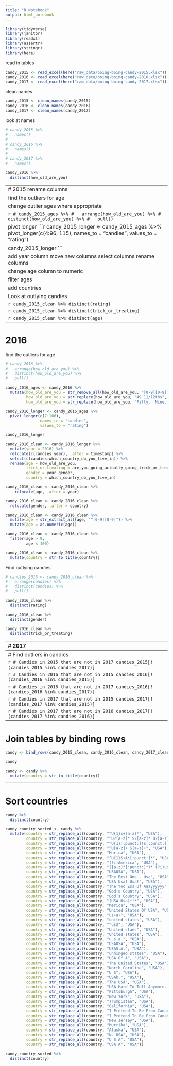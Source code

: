 ```yaml
---
title: "R Notebook"
output: html_notebook
---
```


```r
library(tidyverse)
library(janitor)
library(readxl)
library(assertr)
library(stringr)
library(here)
```
read in tables
```r
candy_2015 <- read_excel(here("raw_data/boing-boing-candy-2015.xlsx"))
candy_2016 <- read_excel(here("raw_data/boing-boing-candy-2016.xlsx"))
candy_2017 <- read_excel(here("raw_data/boing-boing-candy-2017.xlsx"))
```

clean names
```r
candy_2015 <- clean_names(candy_2015)
candy_2016 <- clean_names(candy_2016)
candy_2017 <- clean_names(candy_2017)
```

look at names
```r
# candy_2015 %>%
#   names()
# 
# candy_2016 %>% 
#   names()
# 
# candy_2017 %>% 
#   names()
```


```r
candy_2016 %>% 
  distinct(how_old_are_you)
```


--------------------------------------------------------------------------------
# 2015
rename columns
```r
candy_2015 <- candy_2015 %>% 
  rename(boxo_raisins = box_o_raisins,
         hersheys_kisses = hershey_s_kissables,
         licorice_yes_black = licorice)
```


find the outliers for age
```r
# candy_2015 %>% 
#   arrange(how_old_are_you) %>% 
#   distinct(how_old_are_you) %>% 
#   pull()
```


change outlier ages where appropriate
```r
candy_2015_ages <- candy_2015 %>% 
  mutate(how_old_are_you = str_remove_all(how_old_are_you, "[0-9][0-9][0-9]"),
         how_old_are_you = str_remove_all(how_old_are_you, "3.14%"),
         how_old_are_you = str_replace(how_old_are_you, ">39", "39"),
         how_old_are_you = str_replace(how_old_are_you, "７１＋", "71"),
         how_old_are_you = str_replace(how_old_are_you, "Good Lord!  I'm 43!", "43"))
```

```r
# candy_2015_ages %>%
#   arrange(how_old_are_you) %>%
#   distinct(how_old_are_you) %>%
#   pull()
```


pivot longer
```r
candy_2015_longer <- candy_2015_ages %>% 
  pivot_longer(c(4:96, 115),
               names_to = "candies",
               values_to = "rating")

candy_2015_longer
```


add year column
move new columns
select columns
rename columns
```r
candy_2015_clean <- candy_2015_longer %>% 
  mutate(year = 2015) %>% 
  relocate(c(candies:year), .after = timestamp) %>% 
  select(c(candies:are_you_going_actually_going_trick_or_treating_yourself)) %>% 
  rename(age = how_old_are_you,
         trick_or_treating = are_you_going_actually_going_trick_or_treating_yourself)
```



change age column to numeric
```r
candy_2015_clean <- candy_2015_clean %>% 
  mutate(age = str_extract_all(age, "^[0-9][0-9]")) %>% 
  mutate(age = as.numeric(age))
```


filter ages
```r
candy_2015_clean <- candy_2015_clean %>% 
  filter(age > 9,
         age < 100)
```

add countries
```r
candy_2015_clean <- candy_2015_clean %>% 
  mutate(country = "",
         country = na_if(country, ""),
         gender = "",
         gender = na_if(gender, ""))
```

Look at outlying candies
```r
# candies_2015 <- candy_2015_clean %>%
#   arrange(candies) %>% 
#   distinct(candies) %>% 
#   pull()
```

```r
candy_2015_clean %>% 
  distinct(rating)
```

```r
candy_2015_clean %>% 
  distinct(trick_or_treating)
```

```r
candy_2015_clean %>% 
  distinct(age)
```



--------------------------------------------------------------------------------

# 2016

find the outliers for age
```r
# candy_2016 %>%
#   arrange(how_old_are_you) %>%
#   distinct(how_old_are_you) %>%
#   pull()
```


```r
candy_2016_ages <- candy_2016 %>% 
  mutate(how_old_are_you = str_remove_all(how_old_are_you, "[0-9][0-9][0-9]"),
         how_old_are_you = str_replace(how_old_are_you, "49 11/12ths", "49"),
         how_old_are_you = str_replace(how_old_are_you, "Fifty.  Nine.  Ish.", "59"))
```



```r
candy_2016_longer <- candy_2016_ages %>% 
  pivot_longer(c(7:106),
               names_to = "candies",
               values_to = "rating")

candy_2016_longer
```

```r
candy_2016_clean <- candy_2016_longer %>% 
  mutate(year = 2016) %>% 
  relocate(c(candies:year), .after = timestamp) %>% 
  select(c(candies:which_country_do_you_live_in)) %>% 
  rename(age = how_old_are_you,
         trick_or_treating = are_you_going_actually_going_trick_or_treating_yourself,
         gender = your_gender,
         country = which_country_do_you_live_in)
```


```r
candy_2016_clean <- candy_2016_clean %>% 
    relocate(age, .after = year)

candy_2016_clean <- candy_2016_clean %>% 
  relocate(gender, .after = country)
```


```r
candy_2016_clean <- candy_2016_clean %>% 
  mutate(age = str_extract_all(age, "^[0-9][0-9]")) %>% 
  mutate(age = as.numeric(age))
```

```r
candy_2016_clean <- candy_2016_clean %>% 
  filter(age > 9,
         age < 100)
```

```r
candy_2016_clean <- candy_2016_clean %>% 
  mutate(country = str_to_title(country))
```


Find outlying candies
```r
# candies_2016 <- candy_2016_clean %>% 
#   arrange(candies) %>% 
#   distinct(candies) %>% 
#   pull()
```

```r
candy_2016_clean %>% 
  distinct(rating)
```

```r
candy_2016_clean %>% 
  distinct(gender)
```

```r
candy_2016_clean %>% 
  distinct(trick_or_treating)
```


--------------------------------------------------------------------------------
# 2017

```r
candy_2017 <- candy_2017 %>% 
  rename_with(~ gsub("^q[0-9]_", "", .x))

candy_2017 <- candy_2017 %>% 
  rename_with(~str_replace(., "^", "x"), .cols = starts_with("100"))

candy_2017 <- candy_2017 %>% 
  rename(anonymous_brown_globs_that_come_in_black_and_orange_wrappers = anonymous_brown_globs_that_come_in_black_and_orange_wrappers_a_k_a_mary_janes)
```


find the outliers for age
```r
candy_2017 %>%
  arrange(age) %>%
  distinct(age) %>%
  pull()
```


```r
candy_2017_ages <- candy_2017 %>% 
  mutate(age = str_remove_all(age, "[0-9][0-9][0-9]"),
         age = str_replace(age, "45-55", "50"),
         age = str_replace(age, "24-50", "37"),
         age = str_replace(age, "sixty-nine", "69"))
```


```r
candy_2017_longer <- candy_2017_ages %>% 
  pivot_longer(c(7:109),
               names_to = "candies",
               values_to = "rating")

candy_2017_longer
```

```r
candy_2017_clean <- candy_2017_longer %>% 
  mutate(year = 2017) %>% 
  relocate(c(candies:year), .after = internal_id) %>% 
  select(c(candies:country)) %>% 
  rename(trick_or_treating = going_out)
```


```r
candy_2017_clean <- candy_2017_clean %>% 
  relocate(age, .after = year)

candy_2017_clean <- candy_2017_clean %>% 
  relocate(gender, .after = country)
```


```r
candy_2017_clean <- candy_2017_clean %>% 
  mutate(age = str_extract_all(age, "^[0-9][0-9]")) %>% 
  mutate(age = as.numeric(age))
```

```r
candy_2017_clean <- candy_2017_clean %>% 
  filter(age > 9,
         age < 100)
```


```r
candies_2017 <- candy_2017_clean %>%
  arrange(candies) %>% 
  distinct(candies) %>% 
  pull()
```



--------------------------------------------------------------------------------
# Find outliers in candies
```r
# Candies in 2015 that are not in 2016
candies_2015[!(candies_2015 %in% candies_2016)]
```

```r
# Candies in 2015 that are not in 2017
candies_2015[!(candies_2015 %in% candies_2017)]
```


```r
# Candies in 2016 that are not in 2015
candies_2016[!(candies_2016 %in% candies_2015)]
```

```r
# Candies in 2016 that are not in 2017
candies_2016[!(candies_2016 %in% candies_2017)]
```



```r
# Candies in 2017 that are not in 2015
candies_2017[!(candies_2017 %in% candies_2015)]
```

```r
# Candies in 2017 that are not in 2016
candies_2017[!(candies_2017 %in% candies_2016)]
```

--------------------------------------------------------------------------------
# Join tables by binding rows

```r
candy <- bind_rows(candy_2015_clean, candy_2016_clean, candy_2017_clean)

candy
```


```r
candy <- candy %>% 
  mutate(country = str_to_title(country))
```

--------------------------------------------------------------------------------
# Sort countries

```r
candy %>% 
  distinct(country)
```

```r
candy_country_sorted <- candy %>% 
  mutate(country = str_replace_all(country, "^U{1}s+[a-z]*", "USA"),
         country = str_replace_all(country, "^U?[a-z]* S?[a-z]* O?[a-z]* A?[a-z]*", "USA"),
         country = str_replace_all(country, "^U{1}[:punct:](s[:punct:])*(a[:punct:])*", "USA"),
         country = str_replace_all(country, "^U[a-z]+ S[a-z]+", "USA"),
         country = str_replace_all(country, "Murica", "USA"),
         country = str_replace_all(country, "^U{1}S+A*[:punct:]*", "USA"),
         country = str_replace_all(country, "(?i)America", "USA"),
         country = str_replace_all(country, "([a-z]*[:punct:]*)* (?i)usa ([a-z]*[:punct:]*)*", "USA"),
         country = str_replace_all(country, "USAUSA", "USA"),
         country = str_replace_all(country, "The Best One - Usa", "USA"),
         country = str_replace_all(country, "USA Usa! Usa!", "USA"),
         country = str_replace_all(country, "The Yoo Ess Of Aaayyyyyy", "USA"),
         country = str_replace_all(country, "God's Country", "USA"),
         country = str_replace_all(country, "God's Country", "USA"),
         country = str_replace_all(country, "(USA Usa)+!*", "USA"),
         country = str_replace_all(country, "Merica", "USA"),
         country = str_replace_all(country, "United States Of USA", "USA"),
         country = str_replace_all(country, "us+a+", "USA"),
         country = str_replace_all(country, "united states", "USA"),
         country = str_replace_all(country, "^us$", "USA"),
         country = str_replace_all(country, "United staes", "USA"),
         country = str_replace_all(country, "United states", "USA"),
         country = str_replace_all(country, "u.s.a.", "USA"),
         country = str_replace_all(country, "USAUSA", "USA"),
         country = str_replace_all(country, "USAS.A.", "USA"),
         country = str_replace_all(country, "unhinged states", "USA"),
         country = str_replace_all(country, "USA Of A", "USA"),
         country = str_replace_all(country, "The United States", "USA"),
         country = str_replace_all(country, "North Carolina", "USA"),
         country = str_replace_all(country, "U S", "USA"),
         country = str_replace_all(country, "USAk.", "USA"),
         country = str_replace_all(country, "The USA", "USA"),
         country = str_replace_all(country, "USA Hard To Tell Anymore..", "USA"),
         country = str_replace_all(country, "Pittsburgh", "USA"),
         country = str_replace_all(country, "New York", "USA"),
         country = str_replace_all(country, "Trumpistan", "USA"),
         country = str_replace_all(country, "California", "USA"),
         country = str_replace_all(country, "I Pretend To Be From Canada, But I Am Really From The United States.", "USA"),
         country = str_replace_all(country, "I Pretend To Be From Canada, But I Am Really From USA.", "USA"),
         country = str_replace_all(country, "New Jersey", "USA"),
         country = str_replace_all(country, "Murrika", "USA"),
         country = str_replace_all(country, "Alaska", "USA"),
         country = str_replace_all(country, "N. USA", "USA"),
         country = str_replace_all(country, "U S A", "USA"),
         country = str_replace_all(country, "USA A", "USA"))
```



```r
candy_country_sorted %>% 
  distinct(country)
```


